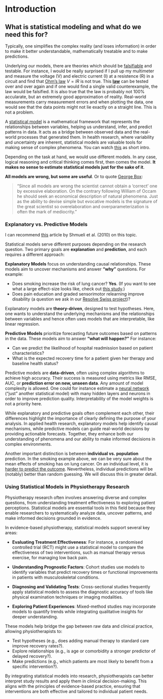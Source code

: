 # Introduction {#intro}

## What is statistical modeling and what do we need this for?

Typically, one simplifies the complex reality (and loses information) in order to make it better
understandable, mathematically treatable and to make predictions. 

Underlying our models, there are theories which should be [falsifiable](https://en.wikipedia.org/wiki/Falsifiability)
and testable.
For instance, I would be really surprised if I pull up my multimeter and measure the voltage (V) and
electric current (I) at a resistence (R) in a circuit and find that [Ohm's law](https://en.wikipedia.org/wiki/Ohm%27s_law) $V = IR$ is not true. 
This [**law**](https://en.wikipedia.org/wiki/Scientific_law)
can be tested over and over again and if one would find a single valid counterexample, 
the law would be falsified. It is also true that the law is probably not 100% accularate,
but an extremely good approximation of reality. Real-world measurements carry 
measurement errors and when plotting the data, one would see that the data points
might not lie exactly on a straight line. This is not a problem.

A [statistical model](https://en.wikipedia.org/wiki/Statistical_model) 
is a mathematical framework that represents the 
relationships between variables, helping us understand, infer, and
predict patterns in data. It acts as a bridge between observed data 
and the real-world processes that generated them. In health research, 
where variability and uncertainty are inherent, statistical models are 
valuable tools for making sense of complex phenomena. 
You can watch [this](https://www.youtube.com/watch?v=3d5ivs_8amQ&ab_channel=VeryNormal) as short intro.

Depending on the task at hand, we would use different models.
In any case, logical reasoning and critical thinking comes first, 
then comes the model. **It makes no sense to estimate statistical models just for the sake of it**.

**All models are wrong, but some are useful**. 
Or to quote [George Box](https://www.tandfonline.com/doi/abs/10.1080/01621459.1976.10480949):

> "Since all models are wrong the scientist cannot obtain
> a 'correct' one by excessive elaboration. On the contrary
> following William of Occam he should seek an economical
> description of natural phenomena. Just as the ability to
> devise simple but evocative models is the signature of the
> great scientist so overelaboration and overparameterization is often the mark of mediocrity."

### Explanatory vs. Predictive Models

I can recommend [this](https://projecteuclid.org/journals/statistical-science/volume-25/issue-3/To-Explain-or-to-Predict/10.1214/10-STS330.full) 
article by Shmueli et al. (2010) on this topic.

Statistical models serve different purposes depending on the research question. Two primary goals are **explanation** 
and **prediction**, and each requires a different approach:

**Explanatory Models** focus on understanding causal relationships. 
These models aim to uncover mechanisms and answer **"why"** 
questions. For example:
   
   - Does smoking increase the risk of lung cancer? **Yes**. (If you want to see what a large effect-size looks like, check out [this study](https://bmjopen.bmj.com/content/bmjopen/8/10/e021611.full.pdf).)
   - Does pain education and graded sensorimotor relearning improve disability (a question we ask in 
   our [Resolve Swiss project](https://data.snf.ch/grants/grant/220585))?

Explanatory models are **theory-driven**, designed to test hypotheses. Here, one wants to understand the underlying
mechanisms and the relationships between variables and hence often uses models that are interpretable, like linear regression.

**Predictive Models** prioritize forecasting future outcomes based on patterns in the data. 
These models aim to answer **"what will happen?"** For instance:
   
   - Can we predict the likelihood of hospital readmission based on patient characteristics?
   - What is the expected recovery time for a patient given her therapy and baseline health status?

Predictive models are **data-driven**, often using complex algorithms to achieve high accuracy. 
Their success is measured using metrics like RMSE, AUC, or **prediction error on new, unseen data**.
Any amount of model complexity is allowed. One could for instance estimate a 
[neural network](https://en.wikipedia.org/wiki/Neural_network_(machine_learning)) ("just" another statistical model) 
with many hidden layers and neurons in order to improve prediction quality. Interpretability of the model weights is not a priority here.

While explanatory and predictive goals often complement each other, 
their differences highlight the importance of clearly defining the purpose 
of your analysis. In applied health research, explanatory models help identify 
causal mechanisms, while predictive models can guide real-world decisions by 
providing actionable forecasts. Together, they enhance both our understanding 
of phenomena and our ability to make informed decisions in complex environments.

Another important distinction is between **individual vs. population** prediction.
In the smoking example above, we can be very sure about the mean effects of smoking has on lung cancer.
On an individual level, it is [harder to predict the outcome](https://www.liebertpub.com/doi/10.1089/rej.2019.2298). 
Nevertheless, individual predictions will be (notably) better than random guessing. We will discuss this in greater detail.

### Using Statistical Models in Physiotherapy Research

Physiotherapy research often involves answering diverse and complex questions, from understanding treatment 
effectiveness to exploring patient perceptions. Statistical models are essential tools in this field because they enable researchers to systematically analyze data, uncover patterns, and make informed decisions grounded in evidence. 

In evidence-based physiotherapy, statistical models support several key areas:

- **Evaluating Treatment Effectiveness**: For instance, a randomised controlled trial (RCT) might use a statistical
 model to compare the effectiveness of two interventions, such as manual therapy versus exercise, for managing low back pain.

- **Understanding Prognostic Factors**: Cohort studies use models to identify variables that predict recovery times or functional 
improvements in patients with musculoskeletal conditions.

- **Diagnosing and Validating Tests**: Cross-sectional studies frequently apply statistical models to assess the diagnostic 
accuracy of tools like physical examination techniques or imaging modalities.

- **Exploring Patient Experiences**: Mixed-method studies may incorporate models to quantify trends while integrating 
qualitative insights for deeper understanding.

These models help bridge the gap between raw data and clinical practice, allowing physiotherapists to:

- Test hypotheses (e.g., does adding manual therapy to standard care improve recovery rates?).
- Explore relationships (e.g., is age or comorbidity a stronger predictor of delayed recovery?).
- Make predictions (e.g., which patients are most likely to benefit from a specific intervention?).

By integrating statistical models into research, physiotherapists can better interpret study results and apply 
them in clinical decision-making. This aligns with the principles of evidence-based practice, ensuring that 
interventions are both effective and tailored to individual patient needs.